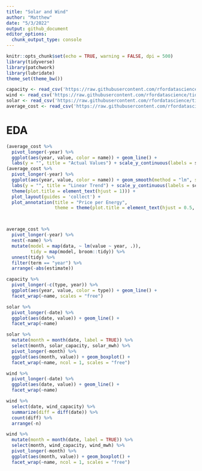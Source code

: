 ```yaml
---
title: "Solar and Wind"
author: "Matthew"
date: "5/3/2022"
output: github_document
editor_options: 
  chunk_output_type: console
---
```


```r
knitr::opts_chunk$set(echo = TRUE, warning = FALSE, dpi = 500)
library(tidyverse)
library(patchwork)
library(lubridate)
theme_set(theme_bw())
```


```r
capacity <- read_csv('https://raw.githubusercontent.com/rfordatascience/tidytuesday/master/data/2022/2022-05-03/capacity.csv')
wind <- read_csv('https://raw.githubusercontent.com/rfordatascience/tidytuesday/master/data/2022/2022-05-03/wind.csv')
solar <- read_csv('https://raw.githubusercontent.com/rfordatascience/tidytuesday/master/data/2022/2022-05-03/solar.csv')
average_cost <- read_csv('https://raw.githubusercontent.com/rfordatascience/tidytuesday/master/data/2022/2022-05-03/average_cost.csv')
```


# EDA
```r
(average_cost %>% 
  pivot_longer(-year) %>% 
  ggplot(aes(year, value, color = name)) + geom_line() +
  labs(y = "", title = "Actual Values") + scale_y_continuous(labels = scales::dollar)) +
(average_cost %>% 
  pivot_longer(-year) %>% 
  ggplot(aes(year, value, color = name)) + geom_smooth(method = "lm", se = FALSE) +
  labs(y = "", title = "Linear Trend") + scale_y_continuous(labels = scales::dollar) +
  theme(plot.title = element_text(hjust = 1))) +
  plot_layout(guides = 'collect') + 
  plot_annotation(title = "Price per Energy", 
                  theme = theme(plot.title = element_text(hjust = 0.5, size = 18)))



average_cost %>% 
  pivot_longer(-year) %>% 
  nest(-name) %>% 
  mutate(model = map(data, ~ lm(value ~ year, .)),
         tidy = map(model, broom::tidy)) %>% 
  unnest(tidy) %>% 
  filter(term == "year") %>% 
  arrange(-abs(estimate))
```



```r
capacity %>% 
  pivot_longer(-c(type, year)) %>% 
  ggplot(aes(year, value, color = type)) + geom_line() +
  facet_wrap(~name, scales = "free")
```



```r
solar %>% 
  pivot_longer(-date) %>% 
  ggplot(aes(date, value)) + geom_line() +
  facet_wrap(~name)

solar %>% 
  mutate(month = month(date, label = TRUE)) %>% 
  select(month, solar_capacity, solar_mwh) %>% 
  pivot_longer(-month) %>% 
  ggplot(aes(month, value)) + geom_boxplot() +
  facet_wrap(~name, ncol = 1, scales = "free")
```



```r
wind %>% 
  pivot_longer(-date) %>% 
  ggplot(aes(date, value)) + geom_line() +
  facet_wrap(~name)

wind %>% 
  select(date, wind_capacity) %>% 
  summarize(diff = diff(date)) %>% 
  count(diff) %>% 
  arrange(-n)

wind %>% 
  mutate(month = month(date, label = TRUE)) %>% 
  select(month, wind_capacity, wind_mwh) %>% 
  pivot_longer(-month) %>% 
  ggplot(aes(month, value)) + geom_boxplot() +
  facet_wrap(~name, ncol = 1, scales = "free")
```

